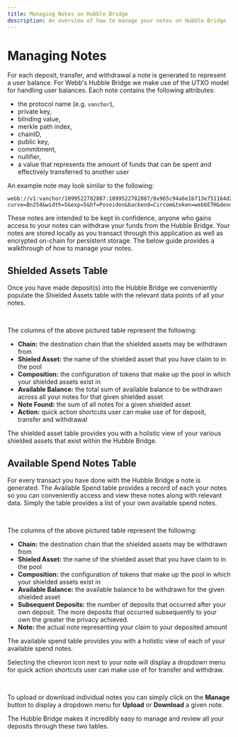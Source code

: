 ```yaml
---
title: Managing Notes on Hubble Bridge
description: An overview of how to manage your notes on Hubble Bridge
---
```



# Managing Notes

For each deposit, transfer, and withdrawal a note is generated to represent a user balance. For Webb's Hubble Bridge
we make use of the UTXO model for handling user balances. Each note contains the following attributes:

- the protocol name (e.g. `vanchor`),
- private key,
- blinding value,
- merkle path index,
- chainID,
- public key,
- commitment,
- nullifier,
- a value that represents the amount of funds that can be spent and effectively transferred to another user

An example note may look similar to the following:

```
webb://v1:vanchor/1099522782887:1099522782887/0x965c94a6e1b713e751164d2ba09aa0306f48ee74:0x965c94a6e1b713e751164d2ba09aa0306f48ee74/0000010000aa36a7:0000000000000000003c6568f12e8000:1d81f339efc951a8d19133c4a050159662b28d4021e75c66af29cb93f427b331:003feb82b9da3e335d6312f94670ea0317035d34c4addb31fad674af1f4c8059/?curve=Bn254&width=5&exp=5&hf=Poseidon&backend=Circom&token=webbETH&denom=18&amount=17000000000000000
```

These notes are intended to be kept in confidence, anyone who gains access to your notes can withdraw your funds from
the Hubble Bridge. Your notes are stored locally as you transact through this application as well as encrypted on-chain
for persistent storage. The below guide provides a walkthrough of how to manage your notes.

## Shielded Assets Table

Once you have made deposit(s) into the Hubble Bridge we conveniently populate the Shielded Assets table with the
relevant data points of all your notes.

<br />

<ShieldedAssets />

The columns of the above pictured table represent the following:

- **Chain:** the destination chain that the shielded assets may be withdrawn from
- **Shieled Asset:** the name of the shielded asset that you have claim to in the pool
- **Composition:** the configuration of tokens that make up the pool in which your shielded assets exist in
- **Available Balance:** the total sum of available balance to be withdrawn across all your notes for that given shielded asset
- **Note Found:** the sum of all notes for a given shielded asset
- **Action:** quick action shortcuts user can make use of for deposit, transfer and withdrawal

The shielded asset table provides you with a holistic view of your various shielded assets that exist within the Hubble Bridge.

## Available Spend Notes Table

For every transact you have done with the Hubble Bridge a note is generated. The Available Spend table provides a record of each
your notes so you can conveniently access and view these notes along with relevant data. Simply the table provides a list
of your own available spend notes.

<br />

<AvailableSpendNotes />

The columns of the above pictured table represent the following:

- **Chain:** the destination chain that the shielded assets may be withdrawn from
- **Shieled Asset:** the name of the shielded asset that you have claim to in the pool
- **Composition:** the configuration of tokens that make up the pool in which your shielded assets exist in
- **Available Balance:** the available balance to be withdrawn for the given shielded asset
- **Subsequent Deposits:** the number of deposits that occurred after your own deposit. The more deposits that occurred subsequently to your own the greater the privacy achieved.
- **Note:** the actual note representing your claim to your deposited amount

The available spend table provides you with a holistic view of each of your available spend notes.

Selecting the chevron icon next to your note will display a dropdown menu for quick action shortcuts user can make use of for transfer and withdraw.

<br />

<AvailableNotesQuick />

To upload or download individual notes you can simply click on the **Manage** button to display a dropdown menu for
**Upload** or **Download** a given note.

<AvailableNotesManage />

The Hubble Bridge makes it incredibly easy to manage and review all your deposits through these two tables.
